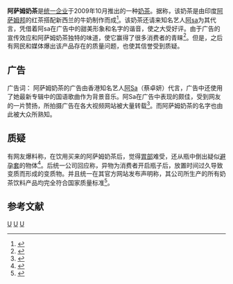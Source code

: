 {{multiple issues|
{{copyedit|time=2014-01-21T10:14:49+00:00}}
{{pov|time=2014-01-21T10:14:49+00:00}}
}}
'''阿萨姆奶茶'''是[[统一企业|统一企业]]于2009年10月推出的一种[[奶茶|奶茶]]。据称，该奶茶是由印度[[阿萨姆邦|阿萨姆邦]]的红茶搭配新西兰的牛奶制作而成<ref>{{cite web |url=http://news.163.com/11/0804/05/7AJC0UAJ00014AED.html |language=zh-hans |title=统一阿萨姆奶茶：时尚新宠 |publisher=网易新闻 |date=2011-08-04 |accessdate=2014-01-20 |archive-url=https://web.archive.org/web/20140202163358/http://news.163.com/11/0804/05/7AJC0UAJ00014AED.html |archive-date=2014-02-02 |dead-url=yes }}</ref>。该奶茶还请来知名艺人[[阿sa|阿sa]]为其代言，凭借着阿sa在广告中的甜美形象和名字的谐音，使之大受好评。由于广告的宣传效应和阿萨姆奶茶独特的味道，使它赢得了很多消费者的青睐<ref>{{cite web |url=http://stock.hexun.com/2012-09-25/146214740.html |language=zh-hans |title=统一阿萨姆奶茶：一口顺滑，难遇好心情 |publisher=和讯网 |date=2012-09-25 |accessdate=2014-01-20 |archive-url=https://web.archive.org/web/20140202094226/http://stock.hexun.com/2012-09-25/146214740.html |archive-date=2014-02-02 |dead-url=yes }}</ref>。但是，之后有网民和媒体爆出该产品存在的质量问题，也使其信誉受到质疑。

==广告==
广告词：
{{cquote|
一口顺滑，遇见所有好心情。<ref>[http://v.youku.com/v_show/id_XMjU4MjgzNTMy.html 视频: 一口顺滑，遇见所有好心情]</ref>
}}
阿萨姆奶茶的广告由香港知名艺人[[阿Sa|阿Sa]]（蔡卓妍）代言，广告中还使用了她最新专辑中的国语歌曲作为背景音乐。阿Sa在广告中表现的颇佳，受到网友的一片赞扬，所拍摄广告在各大视频网站被大量转载<ref>{{Cite web |url=http://www.admangochina.com/2011/04/uni-president/ |title=阿Sa超美广告——统一阿萨姆奶茶 |accessdate=2014-01-20 |archiveurl=https://web.archive.org/web/20150128112437/http://www.admangochina.com/2011/04/uni-president/ |archivedate=2015-01-28 |deadurl=yes }}</ref>。而阿萨姆奶茶的名字也由此被大众所熟知。

==质疑==
有网友爆料称，在饮用买来的阿萨姆奶茶后，觉得[[胃部|胃部]]难受，还从瓶中倒出疑似[[避孕套|避孕套]]的物体<ref>{{cite web|url=http://www.s1979.com/kupaiugc/201209/2554530425.html|language=zh-hans|title=统一公司阿萨姆奶茶倒出疑似避孕套|publisher=中国时刻网|date=2012-09-25|accessdate=2014-01-21|deadurl=yes|archiveurl=https://web.archive.org/web/20140219014951/http://www.s1979.com/kupaiugc/201209/2554530425.html|archivedate=2014-02-19}}</ref>。后统一公司回应称，异物为消费者开启瓶子后，放置时间过久导致变质而形成的变质物。并且统一在其官方网站发布声明称，其公司所生产的所有奶茶饮料产品均完全符合国家质量标准<ref>{{cite web |url=http://news.qinbei.com/20120929/295424.shtml |language=zh-hans |title=统一回应阿萨姆奶茶喝出异物：系变质霉菌 |publisher=亲贝网 |date=2012-09-29 |accessdate=2014-01-21 |archive-url=https://web.archive.org/web/20140131062050/http://news.qinbei.com/20120929/295424.shtml |archive-date=2014-01-31 |dead-url=yes }}</ref>。

==参考文献==
{{Reflist}}

[[Category:奶茶|U]]
[[Category:统一企业集团|U]] 
[[Category:中国饮料品牌|U]]